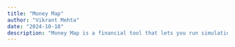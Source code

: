 ```yaml
---
title: "Money Map"
author: "Vikrant Mehta"
date: "2024-10-18"
description: "Money Map is a financial tool that lets you run simulations with different inputs and get an approximation of your financial plans."
---
```


